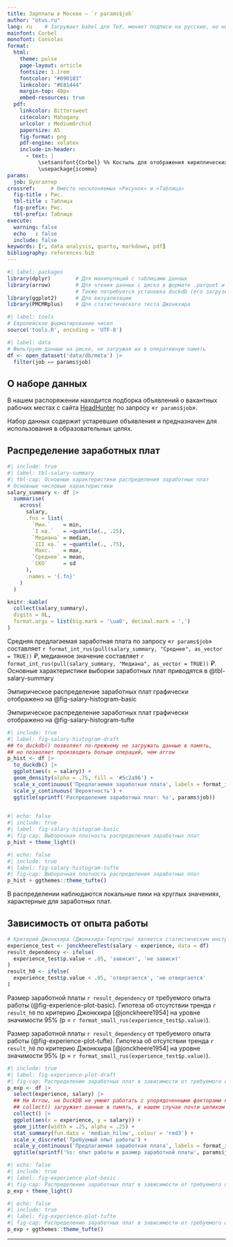 ```yaml
---
title: Зарплаты в Москве — `r params$job`
author: "otus.ru"
lang: ru    # Загружает babel для TeX, меняет подписи на русские, но не идеально
mainfont: Corbel
monofont: Consolas
format:
  html:
    theme: pulse
    page-layout: article
    fontsize: 1.1rem
    fontcolor: "#090103"
    linkcolor: "#E81444"
    margin-top: 40px
    embed-resources: true
  pdf:
    linkcolor: Bittersweet
    citecolor: Mahogany
    urlcolor : MediumOrchid
    papersize: A5
    fig-format: png
    pdf-engine: xelatex
    include-in-header:
      - text: |
          \setsansfont{Corbel} %% Костыль для отображения кириллических букв
          \usepackage{icomma}
params:
  job: Бухгалтер
crossref:     # Вместо несклоняемых «Рисунок» и «Таблица»
  fig-title : Рис.
  tbl-title : Таблица
  fig-prefix: Рис.
  tbl-prefix: Таблице
execute: 
  warning: false
  echo   : false
  include: false
keywords: [r, data analysis, quarto, markdown, pdf]
bibliography: references.bib
---
```


```r
#| label: packages
library(dplyr)        # Для манипуляций с таблицами данных
library(arrow)        # Для чтения данных с диска в формате .parquet и .feather
                      # Также потребуется установка duckdb (его загрузит arrow)
library(ggplot2)      # Для визуализации
library(PMCMRplus)    # Для статистического теста Джонкхира
```

```r
#| label: tools
# Европейское форматирование чисел
source('tools.R', encoding = 'UTF-8')
```

```r
#| label: data
# Фильтруем данные на диске, не загружая их в оперативную память
df <- open_dataset('data/db/meta') |>
  filter(job == params$job)
```

## О наборе данных

В нашем распоряжении находится подборка объявлений о вакантных рабочих местах с сайта [HeadHunter](https://hh.ru/){target="_blank"} по запросу «`r params$job`».

::: {.callout-caution title="Внимание"}
Набор данных содержит устаревшие объявления и предназначен для использования в образовательных целях.
:::

## Распределение заработных плат

```r
#| include: true
#| label: tbl-salary-summary
#| tbl-cap: Основные характеристики распределения заработных плат
# Основные числовые характеристики
salary_summary <- df |>
  summarise(
    across(
      salary,
      .fns = list(
        `Мин.`    = min,
        `I кв.`   = ~quantile(., .25),
        `Медиана` = median,
        `III кв.` = ~quantile(., .75),
        `Макс.`   = max,
        `Среднее` = mean,
        `СКО`     = sd
      ),
      .names = '{.fn}'
    )
  )

knitr::kable(
  collect(salary_summary),
  digits = 0L,
  format.args = list(big.mark = '\ua0', decimal.mark = ',')
)
```

Средняя предлагаемая заработная плата по запросу «`r params$job`» составляет `r format_int_rus(pull(salary_summary, "Среднее", as_vector = TRUE))` ₽, медианное значение составляет `r format_int_rus(pull(salary_summary, "Медиана", as_vector = TRUE))` ₽. Основные характеристики выборки заработных плат приводятся в @tbl-salary-summary

<!-- Разные стили графиков для разных форматов: для PDF более строгий -->
::: {.content-visible unless-format="pdf"}
Эмпирическое распределение заработных плат графически отображено на @fig-salary-histogram-basic
:::

::: {.content-visible when-format="pdf"}
Эмпирическое распределение заработных плат графически отображено на @fig-salary-histogram-tufte
:::

```r
#| include: true
#| label: fig-salary-histogram-draft
## to_duckdb() позволяет по-прежнему не загружать данные в память,
## но позволяет производить больше операций, чем arrow
p_hist <- df |>
  to_duckdb() |>
  ggplot(aes(x = salary)) +
  geom_density(alpha = .75, fill = '#5c2a96') +
  scale_x_continuous('Предлагаемая заработная плата', labels = format_int_rus) +
  scale_y_continuous('Вероятность') +
  ggtitle(sprintf('Распределение заработных плат: %s', params$job))
  
```

::: {.content-visible unless-format="pdf"}
```r
#| echo: false
#| include: true
#| label: fig-salary-histogram-basic
#| fig-cap: Выборочная плотность распределения заработных плат
p_hist + theme_light()
```
:::

::: {.content-visible when-format="pdf"}
```r
#| echo: false
#| include: true
#| label: fig-salary-histogram-tufte
#| fig-cap: Выборочная плотность распределения заработных плат
p_hist + ggthemes::theme_tufte()
```
:::

В распределении наблюдаются локальные пики на круглых значениях, характерные для заработных плат.

## Зависимость от опыта работы

```r
# Критерий Джонкхира (Джонкхира-Терпстры) является статистическим инструментом, который помогает выяснить, существует ли сдвиг в распределении числовой переменной в зависимости от разных уровней упорядоченной категориальной переменной.
experience_test <- jonckheereTest(salary ~ experience, data = df)
result_dependency <- ifelse(
  experience_test$p.value < .05, 'зависит', 'не зависит'
)
result_h0 <- ifelse(
  experience_test$p.value < .05, 'отвергается', 'не отвергается'
)
```

::: {.content-visible unless-format="pdf"}
Размер заработной платы `r result_dependency` от требуемого опыта работы (@fig-experience-plot-basic). Гипотеза об отсутствии тренда `r result_h0` по критерию Джонкхира [@jonckheere1954] на уровне значимости 95% (p = `r format_small_rus(experience_test$p.value)`).
:::

::: {.content-visible when-format="pdf"}
Размер заработной платы `r result_dependency` от требуемого опыта работы (@fig-experience-plot-tufte). Гипотеза об отсутствии тренда `r result_h0` по критерию Джонкхира [@jonckheere1954] на уровне значимости 95% (p = `r format_small_rus(experience_test$p.value)`).
:::

```r
#| include: true
#| label: fig-experience-plot-draft
#| fig-cap: Распределение заработных плат в зависимости от требуемого опыта
p_exp <- df |>
  select(experience, salary) |>
  ## Ни Arrow, ни DuckDB не умеют работать с упорядоченными факторами напрямую
  ## collect() загружает данные в память, в нашем случае почти целиком :(
  collect() |>
  ggplot(aes(x = experience, y = salary)) +
  geom_jitter(width = .25, alpha = .25) +
  stat_summary(fun.data = 'median_hilow', colour = 'red3') +
  scale_x_discrete('Требуемый опыт работы') +
  scale_y_continuous('Предлагаемая заработная плата', labels = format_int_rus) +
  ggtitle(sprintf('%s: опыт работы и размер заработной платы', params$job))
```

::: {.content-visible unless-format="pdf"}
```r
#| echo: false
#| include: true
#| label: fig-experience-plot-basic
#| fig-cap: Распределение заработных плат в зависимости от требуемого опыта
p_exp + theme_light()
```
:::

::: {.content-visible when-format="pdf"}
```r
#| echo: false
#| include: true
#| label: fig-experience-plot-tufte
#| fig-cap: Распределение заработных плат в зависимости от требуемого опыта
p_exp + ggthemes::theme_tufte()
```
:::

::: {.content-visible when-format="pdf"}
----
:::

<!-- `lang: ru` меняет надпись “References” на «использованная литература», и пусть будет -->
<!-- ::: {.content-visible unless-format="pdf"} -->
<!-- ## Литература -->
<!-- ::: -->

<!-- ::: {#refs} -->
<!-- ::: -->